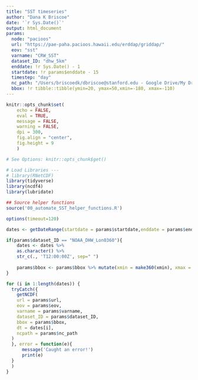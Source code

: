 ```yaml
---
title: "SST timeseries"
author: "Dana K Briscoe"
date: '`r Sys.Date()`'
output: html_document
params:
  node: "pacioos" 
  url: "https://pae-paha.pacioos.hawaii.edu/erddap/griddap/"
  eov: "sst"
  varname: "CRW_SST"
  dataset_ID: "dhw_5km"
  enddate: !r Sys.Date() - 1
  startdate: !r params$enddate - 15
  timestep: "day"
  nc_path: "/Users/briscoedk/dbriscoe@stanford.edu - Google Drive/My Drive/ncdf/deploy_reports"
  bbox: !r tibble::tibble(ymin=20, ymax=50,xmin=-180, xmax=-110)
---
```


```r
knitr::opts_chunk$set(
    echo = FALSE,
    eval = TRUE,
    message = FALSE,
    warning = FALSE,
    dpi = 300,
    fig.align = "center",
    fig.height = 9
    )

# See Options: knitr::opts_chunk$get()
```


```r
# Load Libraries ---
# library(RNetCDF)
library(tidyverse)
library(ncdf4)
library(lubridate)

```

```r
## Source helper functions
source('00_automate_SST_helper_functions.R')
```

```r
options(timeout=120)
```


```r
dates <- getDateRange(startdate = params$startdate,enddate = params$enddate, unit=params$timestep) 

```

```r
if(params$dataset_ID == "NOAA_DHW_Lon0360"){
    dates <- dates %>%
    as.character() %>%
    str_c(., 'T12:00:00Z', sep=" ")
    
    params$bbox <- params$bbox %>% mutate(xmin = make360(xmin), xmax = make360(xmax)) 
}

```

```r
for (i in 1:length(dates)) {
  tryCatch({
    getNCDF(
    url = params$url,
    eov = params$eov,
    varname = params$varname,
    dataset_ID = params$dataset_ID, 
    bbox = params$bbox, 
    dt = dates[i], 
    ncpath = params$nc_path
  )
  }, error = function(e){
      message('Caught an error!')
      print(e)
  }
  )
}
```


